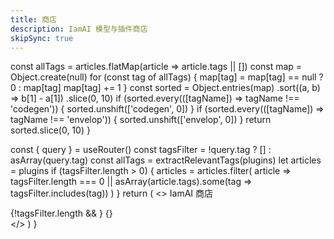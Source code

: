 ```yaml
---
title: 商店
description: IamAI 模型与插件商店
skipSync: true
---
```



  const allTags = articles.flatMap(article => article.tags || [])
  const map = Object.create(null)
  for (const tag of allTags) {
    map[tag] = map[tag] == null ? 0 : map[tag]
    map[tag] += 1
  }
  const sorted = Object.entries(map)
    .sort((a, b) => b[1] - a[1])
    .slice(0, 10)
  if (sorted.every(([tagName]) => tagName !== 'codegen')) {
    sorted.unshift(['codegen', 0])
  }
  if (sorted.every(([tagName]) => tagName !== 'envelop')) {
    sorted.unshift(['envelop', 0])
  }
  return sorted.slice(0, 10)
}

  const { query } = useRouter()
  const tagsFilter = !query.tag ? [] : asArray(query.tag)
  const allTags = extractRelevantTags(plugins)
  let articles = plugins
  if (tagsFilter.length > 0) {
    articles = articles.filter(
      article =>
        tagsFilter.length === 0 || asArray(article.tags).some(tag => tagsFilter.includes(tag))
    )
  }
  return (
    <>
      <HeroSection>
        <Heading>IamAI 商店</Heading>
      </HeroSection>
      <div className="container max-w-[1200px]">
        <TagList tags={allTags} withCount asLink className="mb-20 mt-10" />
        {!tagsFilter.length && <Newsletter />}
        {<StoreCardList articles={articles} />}
      </div>
    </>
  )
}